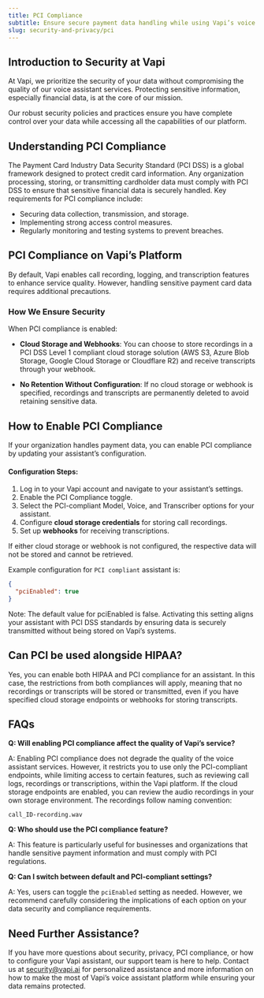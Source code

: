 ```yaml
---
title: PCI Compliance
subtitle: Ensure secure payment data handling while using Vapi’s voice assistant platform.
slug: security-and-privacy/pci
---
```



## Introduction to Security at Vapi

At Vapi, we prioritize the security of your data without compromising the quality of our voice assistant services. Protecting sensitive information, especially financial data, is at the core of our mission.

Our robust security policies and practices ensure you have complete control over your data while accessing all the capabilities of our platform.

## Understanding PCI Compliance

The Payment Card Industry Data Security Standard (PCI DSS) is a global framework designed to protect credit card information. Any organization processing, storing, or transmitting cardholder data must comply with PCI DSS to ensure that sensitive financial data is securely handled.
Key requirements for PCI compliance include:

- Securing data collection, transmission, and storage.
- Implementing strong access control measures.
- Regularly monitoring and testing systems to prevent breaches.

## PCI Compliance on Vapi’s Platform

By default, Vapi enables call recording, logging, and transcription features to enhance service quality. However, handling sensitive payment card data requires additional precautions.

### How We Ensure Security

When PCI compliance is enabled:

- **Cloud Storage and Webhooks**: You can choose to store recordings in a PCI DSS Level 1 compliant cloud storage solution (AWS S3, Azure Blob Storage, Google Cloud Storage or Cloudflare R2) and receive transcripts through your webhook.

- **No Retention Without Configuration**: If no cloud storage or webhook is specified, recordings and transcripts are permanently deleted to avoid retaining sensitive data.


## How to Enable PCI Compliance
If your organization handles payment data, you can enable PCI compliance by updating your assistant’s configuration.

#### Configuration Steps:
1. Log in to your Vapi account and navigate to your assistant’s settings.
2. Enable the PCI Compliance toggle.
3. Select the PCI-compliant Model, Voice, and Transcriber options for your assistant.
4. Configure **cloud storage credentials** for storing call recordings.
5. Set up **webhooks** for receiving transcriptions.


<Warning>
If either cloud storage or webhook is not configured, the respective data will not be stored and cannot be retrieved.
</Warning>

Example configuration for `PCI compliant` assistant is:
```JSON
{
  "pciEnabled": true
}
```
Note: The default value for pciEnabled is false. Activating this setting aligns your assistant with PCI DSS standards by ensuring data is securely transmitted without being stored on Vapi’s systems.

## Can PCI be used alongside HIPAA?
Yes, you can enable both HIPAA and PCI compliance for an assistant. In this case, the restrictions from both compliances will apply, meaning that no recordings or transcripts will be stored or transmitted, even if you have specified cloud storage endpoints or webhooks for storing transcripts.

## FAQs

**Q: Will enabling PCI compliance affect the quality of Vapi’s service?**

A: Enabling PCI compliance does not degrade the quality of the voice assistant services.
However, it restricts you to use only the PCI-compliant endpoints, while limiting access to certain features, such as reviewing call logs, recordings or transcriptions, within the Vapi platform.
If the cloud storage endpoints are enabled, you can review the audio recordings in your own storage environment. The recordings follow naming convention:

```
call_ID-recording.wav
```

**Q: Who should use the PCI compliance feature?**

A: This feature is particularly useful for businesses and organizations that handle sensitive payment information and must comply with PCI regulations.

**Q: Can I switch between default and PCI-compliant settings?**

A: Yes, users can toggle the `pciEnabled` setting as needed. However, we recommend carefully considering the implications of each option on your data security and compliance requirements.

## Need Further Assistance?

If you have more questions about security, privacy, PCI compliance, or how to configure your Vapi assistant, our support team is here to help. Contact us at security@vapi.ai for personalized assistance and more information on how to make the most of Vapi’s voice assistant platform while ensuring your data remains protected.
